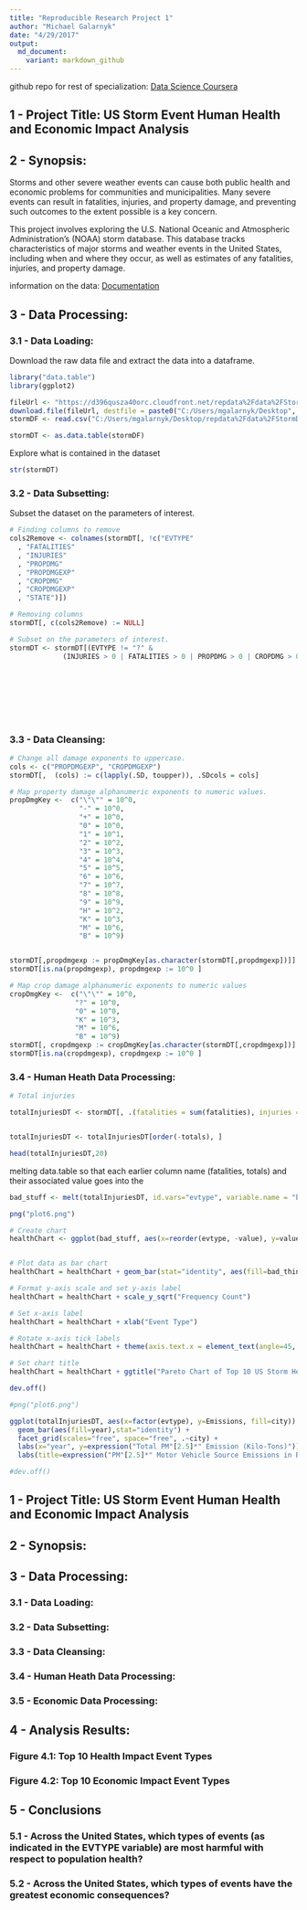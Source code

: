 ---
title: "Reproducible Research Project 1"
author: "Michael Galarnyk"
date: "4/29/2017"
output:
  md_document:
    variant: markdown_github
---

github repo for rest of specialization: [Data Science Coursera](https://github.com/mGalarnyk/datasciencecoursera)

## 1 - Project Title: US Storm Event Human Health and Economic Impact Analysis

## 2 - Synopsis:
Storms and other severe weather events can cause both public health and economic problems for communities and municipalities. Many severe events can result in fatalities, injuries, and property damage, and preventing such outcomes to the extent possible is a key concern.

This project involves exploring the U.S. National Oceanic and Atmospheric Administration's (NOAA) storm database. This database tracks characteristics of major storms and weather events in the United States, including when and where they occur, as well as estimates of any fatalities, injuries, and property damage.

information on the data: [Documentation](https://d396qusza40orc.cloudfront.net/repdata%2Fpeer2_doc%2Fpd01016005curr.pdf)

## 3 - Data Processing:

### 3.1 - Data Loading:
Download the raw data file and extract the data into a dataframe.

```{r}
library("data.table")
library(ggplot2)

fileUrl <- "https://d396qusza40orc.cloudfront.net/repdata%2Fdata%2FStormData.csv.bz2"
download.file(fileUrl, destfile = paste0("C:/Users/mgalarnyk/Desktop", '/repdata%2Fdata%2FStormData.csv.bz2'))
stormDF <- read.csv("C:/Users/mgalarnyk/Desktop/repdata%2Fdata%2FStormData.csv.bz2")

stormDT <- as.data.table(stormDF)
```

Explore what is contained in the dataset

```{r}
str(stormDT)
```

### 3.2 - Data Subsetting:
Subset the dataset on the parameters of interest.
```{r}

# Finding columns to remove
cols2Remove <- colnames(stormDT[, !c("EVTYPE"
  , "FATALITIES"
  , "INJURIES"
  , "PROPDMG"
  , "PROPDMGEXP"
  , "CROPDMG"
  , "CROPDMGEXP"
  , "STATE")])

# Removing columns
stormDT[, c(cols2Remove) := NULL]

# Subset on the parameters of interest.
stormDT <- stormDT[(EVTYPE != "?" & 
             (INJURIES > 0 | FATALITIES > 0 | PROPDMG > 0 | CROPDMG > 0)), c("EVTYPE"
                                                                            , "FATALITIES"
                                                                            , "INJURIES"
                                                                            , "PROPDMG"
                                                                            , "PROPDMGEXP"
                                                                            , "CROPDMG"
                                                                            , "CROPDMGEXP"
                                                                            , "STATE") ]
```

### 3.3 - Data Cleansing:

```{r}

# Change all damage exponents to uppercase.
cols <- c("PROPDMGEXP", "CROPDMGEXP")
stormDT[,  (cols) := c(lapply(.SD, toupper)), .SDcols = cols]

# Map property damage alphanumeric exponents to numeric values.
propDmgKey <-  c("\"\"" = 10^0,
                 "-" = 10^0, 
                 "+" = 10^0,
                 "0" = 10^0,
                 "1" = 10^1,
                 "2" = 10^2,
                 "3" = 10^3,
                 "4" = 10^4,
                 "5" = 10^5,
                 "6" = 10^6,
                 "7" = 10^7,
                 "8" = 10^8,
                 "9" = 10^9,
                 "H" = 10^2,
                 "K" = 10^3,
                 "M" = 10^6,
                 "B" = 10^9)


stormDT[,propdmgexp := propDmgKey[as.character(stormDT[,propdmgexp])]]
stormDT[is.na(propdmgexp), propdmgexp := 10^0 ]

# Map crop damage alphanumeric exponents to numeric values
cropDmgKey <-  c("\"\"" = 10^0,
                "?" = 10^0, 
                "0" = 10^0,
                "K" = 10^3,
                "M" = 10^6,
                "B" = 10^9)
stormDT[, cropdmgexp := cropDmgKey[as.character(stormDT[,cropdmgexp])] ]
stormDT[is.na(cropdmgexp), cropdmgexp := 10^0 ]
```

### 3.4 - Human Heath Data Processing:

```{r}
# Total injuries

totalInjuriesDT <- stormDT[, .(fatalities = sum(fatalities), injuries = sum(injuries), totals = sum(fatalities) + sum(injuries)), by = .(evtype)]


totalInjuriesDT <- totalInjuriesDT[order(-totals), ]

head(totalInjuriesDT,20)
```
melting data.table so that each earlier column name (fatalities, totals) and their associated value goes into the 

```{r}
bad_stuff <- melt(totalInjuriesDT, id.vars="evtype", variable.name = "bad_thing")

png("plot6.png")

# Create chart
healthChart <- ggplot(bad_stuff, aes(x=reorder(evtype, -value), y=value))


# Plot data as bar chart
healthChart = healthChart + geom_bar(stat="identity", aes(fill=bad_thing), position="dodge")

# Format y-axis scale and set y-axis label
healthChart = healthChart + scale_y_sqrt("Frequency Count") 

# Set x-axis label
healthChart = healthChart + xlab("Event Type") 

# Rotate x-axis tick labels 
healthChart = healthChart + theme(axis.text.x = element_text(angle=45, hjust=1))

# Set chart title
healthChart = healthChart + ggtitle("Pareto Chart of Top 10 US Storm Health Impacts")

dev.off()

```

```{r}
#png("plot6.png")

ggplot(totalInjuriesDT, aes(x=factor(evtype), y=Emissions, fill=city)) +
  geom_bar(aes(fill=year),stat="identity") +
  facet_grid(scales="free", space="free", .~city) +
  labs(x="year", y=expression("Total PM"[2.5]*" Emission (Kilo-Tons)")) + 
  labs(title=expression("PM"[2.5]*" Motor Vehicle Source Emissions in Baltimore & LA, 1999-2008"))

#dev.off()


```


## 1 - Project Title: US Storm Event Human Health and Economic Impact Analysis

## 2 - Synopsis:

## 3 - Data Processing:

### 3.1 - Data Loading:

### 3.2 - Data Subsetting:

### 3.3 - Data Cleansing:

### 3.4 - Human Heath Data Processing:

### 3.5 - Economic Data Processing:

## 4 - Analysis Results:

### Figure 4.1: Top 10 Health Impact Event Types

### Figure 4.2: Top 10 Economic Impact Event Types

## 5 - Conclusions

### 5.1 - Across the United States, which types of events (as indicated in the EVTYPE variable) are most harmful with respect to population health?

### 5.2 - Across the United States, which types of events have the greatest economic consequences?

